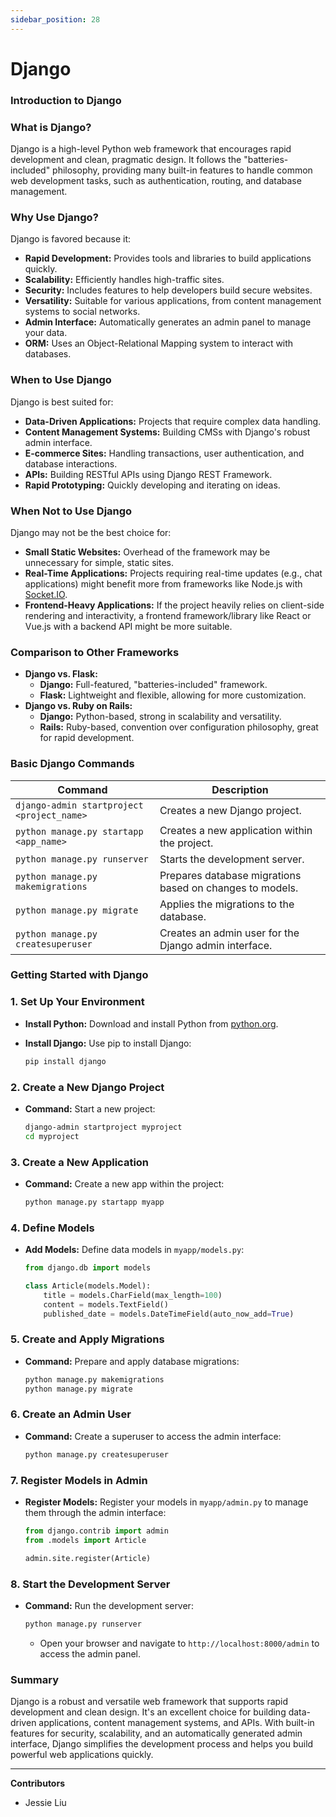 ```yaml
---
sidebar_position: 28
---
```


# Django

### Introduction to Django

### What is Django?

Django is a high-level Python web framework that encourages rapid development and clean, pragmatic design. It follows the "batteries-included" philosophy, providing many built-in features to handle common web development tasks, such as authentication, routing, and database management.

### Why Use Django?

Django is favored because it:

- **Rapid Development:** Provides tools and libraries to build applications quickly.
- **Scalability:** Efficiently handles high-traffic sites.
- **Security:** Includes features to help developers build secure websites.
- **Versatility:** Suitable for various applications, from content management systems to social networks.
- **Admin Interface:** Automatically generates an admin panel to manage your data.
- **ORM:** Uses an Object-Relational Mapping system to interact with databases.

### When to Use Django

Django is best suited for:

- **Data-Driven Applications:** Projects that require complex data handling.
- **Content Management Systems:** Building CMSs with Django's robust admin interface.
- **E-commerce Sites:** Handling transactions, user authentication, and database interactions.
- **APIs:** Building RESTful APIs using Django REST Framework.
- **Rapid Prototyping:** Quickly developing and iterating on ideas.

### When Not to Use Django

Django may not be the best choice for:

- **Small Static Websites:** Overhead of the framework may be unnecessary for simple, static sites.
- **Real-Time Applications:** Projects requiring real-time updates (e.g., chat applications) might benefit more from frameworks like Node.js with [Socket.IO](http://socket.io/).
- **Frontend-Heavy Applications:** If the project heavily relies on client-side rendering and interactivity, a frontend framework/library like React or Vue.js with a backend API might be more suitable.

### Comparison to Other Frameworks

- **Django vs. Flask:**
    - **Django:** Full-featured, "batteries-included" framework.
    - **Flask:** Lightweight and flexible, allowing for more customization.
- **Django vs. Ruby on Rails:**
    - **Django:** Python-based, strong in scalability and versatility.
    - **Rails:** Ruby-based, convention over configuration philosophy, great for rapid development.

### Basic Django Commands

| Command | Description |
| --- | --- |
| `django-admin startproject <project_name>` | Creates a new Django project. |
| `python manage.py startapp <app_name>` | Creates a new application within the project. |
| `python manage.py runserver` | Starts the development server. |
| `python manage.py makemigrations` | Prepares database migrations based on changes to models. |
| `python manage.py migrate` | Applies the migrations to the database. |
| `python manage.py createsuperuser` | Creates an admin user for the Django admin interface. |

### Getting Started with Django

### 1. Set Up Your Environment

- **Install Python:** Download and install Python from [python.org](https://www.python.org/).
- **Install Django:** Use pip to install Django:
    
    ```bash
    pip install django
    
    ```
    

### 2. Create a New Django Project

- **Command:** Start a new project:
    
    ```bash
    django-admin startproject myproject
    cd myproject
    
    ```
    

### 3. Create a New Application

- **Command:** Create a new app within the project:
    
    ```bash
    python manage.py startapp myapp
    
    ```
    

### 4. Define Models

- **Add Models:** Define data models in `myapp/models.py`:
    
    ```python
    from django.db import models
    
    class Article(models.Model):
        title = models.CharField(max_length=100)
        content = models.TextField()
        published_date = models.DateTimeField(auto_now_add=True)
    
    ```
    

### 5. Create and Apply Migrations

- **Command:** Prepare and apply database migrations:
    
    ```bash
    python manage.py makemigrations
    python manage.py migrate
    
    ```
    

### 6. Create an Admin User

- **Command:** Create a superuser to access the admin interface:
    
    ```bash
    python manage.py createsuperuser
    
    ```
    

### 7. Register Models in Admin

- **Register Models:** Register your models in `myapp/admin.py` to manage them through the admin interface:
    
    ```python
    from django.contrib import admin
    from .models import Article
    
    admin.site.register(Article)
    
    ```
    

### 8. Start the Development Server

- **Command:** Run the development server:
    
    ```bash
    python manage.py runserver
    
    ```
    
    - Open your browser and navigate to `http://localhost:8000/admin` to access the admin panel.

### Summary

Django is a robust and versatile web framework that supports rapid development and clean design. It's an excellent choice for building data-driven applications, content management systems, and APIs. With built-in features for security, scalability, and an automatically generated admin interface, Django simplifies the development process and helps you build powerful web applications quickly.

---

**Contributors**

- Jessie Liu